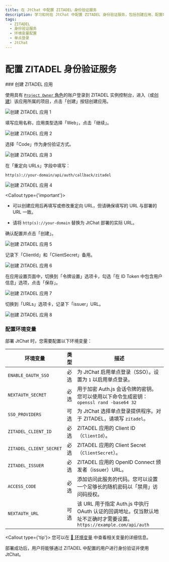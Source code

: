 ```yaml
---
title: 在 JtChat 中配置 ZITADEL 身份验证服务
description: 学习如何在 JtChat 中配置 ZITADEL 身份验证服务，包括创建应用、配置环境变量等步骤。
tags:
  - ZITADEL
  - 身份验证服务
  - 环境变量配置
  - 单点登录
  - JtChat
---
```


# 配置 ZITADEL 身份验证服务

<Steps>
  ### 创建 ZITADEL 应用

使用具有 [`Project Owner` 角色](https://zitadel.com/docs/guides/manage/console/managers#roles)的账户登录到 ZITADEL 实例控制台，进入（或[创建](https://zitadel.com/docs/guides/manage/console/projects#create-a-project)）该应用所属的项目，点击「创建」按钮创建应用。

<Image
  alt="创建 ZITADEL 应用 1"
  inStep
  src="https://github.com/lobehub/lobe-chat/assets/8692892/3564110d-bef9-47f3-b775-e5f28b4275b2"
/>

填写应用名称，应用类型选择「Web」，点击「继续」。

<Image
  alt="创建 ZITADEL 应用 2"
  inStep
  src="https://github.com/lobehub/lobe-chat/assets/8692892/12451b47-8dcd-40a9-b18d-2806b07efecc"
/>

选择「Code」作为身份验证方式。

<Image
  alt="创建 ZITADEL 应用 3"
  inStep
  src="https://github.com/lobehub/lobe-chat/assets/8692892/9d5cb651-ad10-47c7-8c8b-2256163c5521"
/>

在「重定向 URLs」字段中填写：

```
http(s)://your-domain/api/auth/callback/zitadel
```

<Image
  alt="创建 ZITADEL 应用 4"
  inStep
  src="https://github.com/lobehub/lobe-chat/assets/8692892/1699bf46-0c8d-4238-9eb5-34282bfe529a"
/>

<Callout type={'important'}>
  - 可以创建应用后再填写或修改重定向 URL，但请确保填写的 URL 与部署的 URL 一致。

  - 请将 `http(s)://your-domain` 替换为 JtChat 部署的实际 URL。
</Callout>

确认配置并点击「创建」。

<Image
  alt="创建 ZITADEL 应用 5"
  inStep
  src="https://github.com/lobehub/lobe-chat/assets/8692892/375b3d73-6796-465c-9063-f2762093f763"
/>

记录下「ClientId」和「ClientSecret」备用。

<Image
  alt="创建 ZITADEL 应用 6"
  inStep
  src="https://github.com/lobehub/lobe-chat/assets/8692892/40bb6b4c-18e0-4ae5-abae-ae0cf202cf08"
/>

在应用设置页面中，切换到「令牌设置」选项卡，勾选「在 ID Token 中包含用户信息」选项，点击「保存」。

<Image
  alt="创建 ZITADEL 应用 7"
  inStep
  src="https://github.com/lobehub/lobe-chat/assets/8692892/20a257b5-d086-46f3-b5c2-f76394b11f55"
/>

切换到「URLs」选项卡，记录下「issuer」URL。

<Image
  alt="创建 ZITADEL 应用 8"
  inStep
  src="https://github.com/lobehub/lobe-chat/assets/8692892/79c55d44-8dcb-429c-a072-d3eb014bbceb"
/>

### 配置环境变量

部署 JtChat 时，您需要配置以下环境变量：

| 环境变量 | 类型 | 描述 |
| --- | --- | --- |
| `ENABLE_OAUTH_SSO` | 必选 | 为 JtChat 启用单点登录（SSO）。设置为 `1` 以启用单点登录。 |
| `NEXTAUTH_SECRET` | 必选 | 用于加密 Auth.js 会话令牌的密钥。您可以使用以下命令生成密钥：`openssl rand -base64 32` |
| `SSO_PROVIDERS` | 可选 | 为 JtChat 选择单点登录提供程序。对于 ZITADEL，请填写 `zitadel`。 |
| `ZITADEL_CLIENT_ID` | 必选 | ZITADEL 应用的 Client ID（`ClientId`）。 |
| `ZITADEL_CLIENT_SECRET` | 必选 | ZITADEL 应用的 Client Secret（`ClientSecret`）。 |
| `ZITADEL_ISSUER` | 必选 | ZITADEL 应用的 OpenID Connect 颁发者（issuer）URL。 |
| `ACCESS_CODE` | 必选 | 添加访问此服务的代码。您可以设置一个足够长的随机密码以「禁用」访问码授权。 |
| `NEXTAUTH_URL` | 可选 | 该 URL 用于指定 Auth.js 中执行 OAuth 认证的回调地址。仅当默认地址不正确时才需要设置。`https://example.com/api/auth` |

  <Callout type={'tip'}>
    您可以在 [📘 环境变量](/docs/self-hosting/environment-variables/auth#zitadel) 中查看相关变量的详细信息。

</Callout>
</Steps>

<Callout>部署成功后，用户将能够通过 ZITADEL 中配置的用户进行身份验证并使用 JtChat。</Callout>

